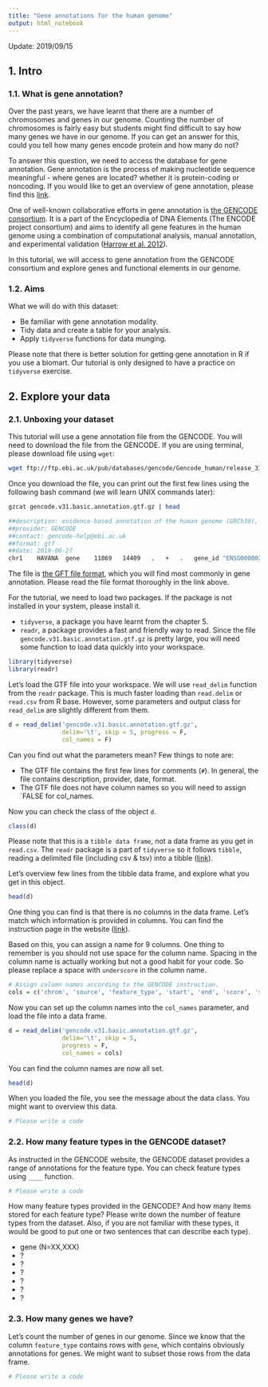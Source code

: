 ```yaml
---
title: "Gene annotations for the human genome"
output: html_notebook
---
```

Update: 2019/09/15

## 1. Intro

### 1.1. What is gene annotation?
Over the past years, we have learnt that there are a number of chromosomes and genes in our genome. Counting the number of chromosomes is fairly easy but students might find difficult to say how many genes we have in our genome. If you can get an answer for this, could you tell how many genes encode protein and how many do not? 

To answer this question, we need to access the database for gene annotation. Gene annotation is the process of making nucleotide sequence meaningful - where genes are located? whether it is protein-coding or noncoding. If you would like to get an overview of gene annotation, please find this [link](http://www.biolyse.ca/what-is-gene-annotation-in-bioinformatics/). 

One of well-known collaborative efforts in gene annotation is [the GENCODE consortium](https://www.gencodegenes.org/pages/gencode.html). It is a part of the Encyclopedia of DNA Elements (The ENCODE project consortium) and aims to identify all gene features in the human genome using a combination of computational analysis, manual annotation, and experimental validation ([Harrow et al. 2012](https://genome.cshlp.org/content/22/9/1760.full.html)). 

In this tutorial, we will access to gene annotation from the GENCODE consortium and explore genes and functional elements in our genome. 

### 1.2. Aims

What we will do with this dataset:

- Be familiar with gene annotation modality.
- Tidy data and create a table for your analysis.
- Apply `tidyverse` functions for data munging.

Please note that there is better solution for getting gene annotation in R if you use a biomart. Our tutorial is only designed to have a practice on `tidyverse` exercise. 

## 2. Explore your data

### 2.1. Unboxing your dataset

This tutorial will use a gene annotation file from the GENCODE. You will need to download the file from the GENCODE. If you are using terminal, please download file using `wget`:


```bash
wget ftp://ftp.ebi.ac.uk/pub/databases/gencode/Gencode_human/release_31/gencode.v31.basic.annotation.gtf.gz
```

Once you download the file, you can print out the first few lines using the following bash command (we will learn UNIX commands later):

```bash
gzcat gencode.v31.basic.annotation.gtf.gz | head

##description: evidence-based annotation of the human genome (GRCh38), version 31 (Ensembl 97)
##provider: GENCODE
##contact: gencode-help@ebi.ac.uk
##format: gtf
##date: 2019-06-27
chr1	HAVANA	gene	11869	14409	.	+	.	gene_id "ENSG00000223972.5"; gene_type "transcribed_unprocessed_pseudogene"; gene_name "DDX11L1"; level 2; hgnc_id "HGNC:37102"; havana_gene "OTTHUMG00000000961.2";
```

The file is [the GFT file format](https://www.ensembl.org/info/website/upload/gff.html), which you will find most commonly in gene annotation. Please read the file format thoroughly in the link above. 

For the tutorial, we need to load two packages. If the package is not installed in your system, please install it. 

- `tidyverse`, a package you have learnt from the chapter 5.
- `readr`, a package provides a fast and friendly way to read. Since the file `gencode.v31.basic.annotation.gtf.gz` is pretty large, you will need some function to load data quickly into your workspace.

```r
library(tidyverse)
library(readr)
```

Let's load the GTF file into your workspace. We will use `read_delim` function from the `readr` package. This is much faster loading than `read.delim` or `read.csv` from R base. However, some parameters and output class for `read_delim` are slightly different from them.

```r
d = read_delim('gencode.v31.basic.annotation.gtf.gz', 
               delim='\t', skip = 5, progress = F, 
               col_names = F)
```

Can you find out what the parameters mean?  Few things to note are:

- The GTF file contains the first few lines for comments (`#`). In general, the file contains description, provider, date, format. 
- The GTF file does not have column names so you will need to assign `FALSE for col_names.

Now you can check the class of the object `d`. 

```r
class(d)
```

Please note that this is a  `tibble data frame`, not a data frame as you get in `read.csv`. The `readr` package is a part of `tidyverse` so it follows `tibble`, reading a delimited file (including csv & tsv) into a tibble ([link](https://readr.tidyverse.org/reference/read_delim.html)). 

Let's overview few lines from the tibble data frame, and explore what you get in this object. 

```r
head(d)
```

One thing you can find is that there is no columns in the data frame. Let's match which information is provided in columns. You can find the instruction page in the website ([link](https://www.gencodegenes.org/pages/data_format.html)). 

Based on this, you can assign a name for 9 columns. One thing to remember is you should not use space for the column name. Spacing in the column name is actually working but not a good habit for your code. So please replace a space with `underscore` in the column name. 

```r
# Assign column names according to the GENCODE instruction.
cols = c('chrom', 'source', 'feature_type', 'start', 'end', 'score', 'strand', 'phase', 'info')
```

Now you can set up the column names into the `col_names` parameter, and load the file into a data frame. 

```r
d = read_delim('gencode.v31.basic.annotation.gtf.gz', 
               delim='\t', skip = 5, 
               progress = F,
               col_names = cols)
```

You can find the column names are now all set.

```r
head(d)
```

When you loaded the file, you see the message about the data class. You might want to overview this data.

```r
# Please write a code
```

### 2.2. How many feature types in the GENCODE dataset?

As instructed in the GENCODE website, the GENCODE dataset provides a range of annotations for the feature type. You can check feature types using `____` function.

```r
# Please write a code
```

How many feature types provided in the GENCODE? And how many items stored for each feature type? Please write down the number of feature types from the dataset. Also, if you are not familiar with these types, it would be good to put one or two sentences that can describe each type).

- gene (N=XX,XXX)
- ?
- ?
- ?
- ?
- ?
- ?

### 2.3. How many genes we have?

Let's count the number of genes in our genome. Since we know that the column `feature_type` contains rows with `gene`, which contains obviously annotations for genes. We might want to subset those rows from the data frame.  


```r
# Please write a code
```



